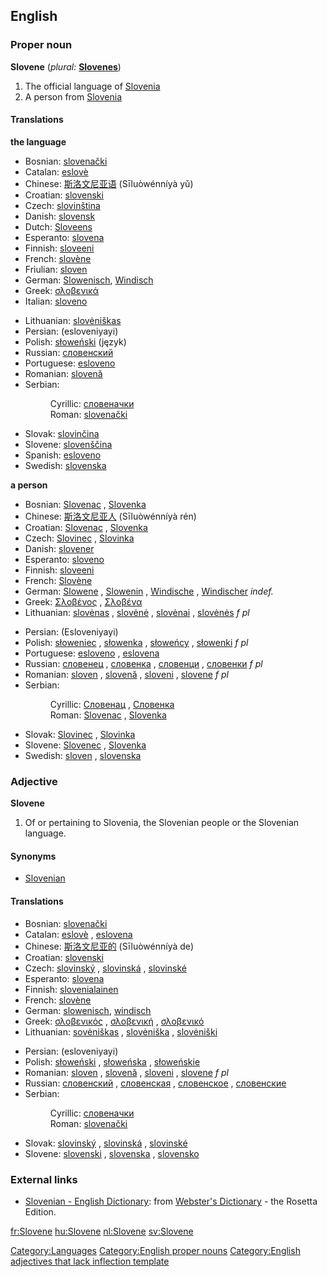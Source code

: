 ==English==

===Proper noun===
'''Slovene'''  (''plural:'' '''[[Slovenes]]''')
# The official language of [[Slovenia]]
# A person from [[Slovenia]]

====Translations====
'''the language'''
{{top}}
*Bosnian: [[slovenački#Bosnian|slovenački]] {{m}}
*Catalan: [[eslovè]]
*Chinese: [[斯洛文尼亚语]] (Sīluòwénníyà yǔ)
*Croatian: [[slovenski#Croatian|slovenski]] {{m}}
*Czech: [[slovinština]] {{f}}
*Danish: [[slovensk]]
*Dutch: [[Sloveens]] {{n}}
*Esperanto: [[slovena]]
*Finnish: [[sloveeni]]
*French: [[slovène]] {{m}}
*Friulian: [[sloven]]
*German: [[Slowenisch]], [[Windisch]]
*Greek: [[σλοβενικά]]
*Italian: [[sloveno]]
{{mid}}
*Lithuanian: [[slovėniškas]]
*Persian: {{FAchar|[[اسلوونیایی]]}} (esloveniyayi)
*Polish: [[słoweński]] (język) {{m}}
*Russian: [[словенский]]
*Portuguese: [[esloveno]]
*Romanian: [[slovenă]] {{f}}
*Serbian:
*:Cyrillic: [[словеначки#Serbian|словеначки]] {{m}}
*:Roman: [[slovenački#Serbian|slovenački]] {{m}}
*Slovak: [[slovinčina]] {{f}}
*Slovene: [[slovenščina]]
*Spanish: [[esloveno]]
*Swedish: [[slovenska]]
{{bottom}}

'''a person'''
{{top}}
*Bosnian: [[Slovenac#Bosnian|Slovenac]] {{m}}, [[Slovenka#Bosnian|Slovenka]] {{f}}
*Chinese: [[斯洛文尼亚人]] (Sīluòwénníyà rén)
*Croatian: [[Slovenac#Croatian|Slovenac]] {{m}}, [[Slovenka#Croatian|Slovenka]] {{f}}
*Czech: [[Slovinec]] {{m}}, [[Slovinka]] {{f}}
*Danish: [[slovener]]
*Esperanto: [[sloveno]]
*Finnish: [[sloveeni]]
*French: [[Slovène]] {{mf}}
*German: [[Slowene]] {{m}}, [[Slowenin]] {{f}}, [[Windische]] {{mf}}, [[Windischer]] {{m}} ''indef.''
*Greek: [[Σλοβένος]] {{m}}, [[Σλοβένα]] {{f}}
*Lithuanian: [[slovėnas]] {{m}}, [[slovėnė]] {{f}}, [[slovėnai]] {{p}}, [[slovėnės]] ''f pl''
{{mid}}
*Persian: {{FAchar|[[اسلوونیایی]]}} (Esloveniyayi)
*Polish: [[słoweniec]] {{m}}, [[słowenka]] {{f}}, [[słoweńcy]] {{p}}, [[słowenki]] ''f pl''
*Portuguese: [[esloveno]] {{m}}, [[eslovena]] {{f}}
*Russian: [[словенец]] {{m}}, [[словенка]] {{f}}, [[словенци]] {{p}}, [[словенки]] ''f pl''
*Romanian: [[sloven]] {{m}}, [[slovenă]] {{f}}, [[sloveni]] {{p}}, [[slovene]] ''f pl''
*Serbian:
*:Cyrillic: [[Словенац#Serbian|Словенац]] {{m}}, [[Словенка#Serbian|Словенка]] {{f}}
*:Roman: [[Slovenac]] {{m}}, [[Slovenka]] {{f}}
*Slovak: [[Slovinec]] {{m}}, [[Slovinka]] {{f}}
*Slovene: [[Slovenec]] {{m}}, [[Slovenka]] {{f}}
*Swedish: [[sloven]] {{m}}, [[slovenska]] {{f}}
{{bottom}}

===Adjective===
'''Slovene'''
# Of or pertaining to Slovenia, the Slovenian people or the Slovenian language.

====Synonyms====
*[[Slovenian]]

====Translations====
{{top}}
*Bosnian: [[slovenački]] {{m}}
*Catalan: [[eslovè]] {{m}}, [[eslovena]] {{f}}
*Chinese: [[斯洛文尼亚的]] (Sīluòwénníyà de)
*Croatian: [[slovenski#Croatian|slovenski]] {{f}}
*Czech: [[slovinský]] {{m}}, [[slovinská]] {{f}}, [[slovinské]] {{n}}
*Esperanto: [[slovena]]
*Finnish: [[slovenialainen]]
*French: [[slovène]] {{mf}}
*German: [[slowenisch]], [[windisch]]
*Greek: [[σλοβενικός]] {{m}}, [[σλοβενική]] {{f}}, [[σλοβενικό]] {{n}}
*Lithuanian: [[sovėniškas]] {{m}}, [[slovėniška]] {{f}}, [[slovėniški]] {{p}}
{{mid}}
*Persian: {{FAchar|[[اسلوونیایی]]}} (esloveniyayi)
*Polish: [[słoweński]] {{m}}, [[słoweńska]] {{f}}, [[słoweńskie]] {{n}}
*Romanian: [[sloven]] {{m}}, [[slovenă]] {{f}}, [[sloveni]] {{p}}, [[slovene]] ''f pl''
*Russian: [[словенский]] {{m}}, [[словенская]] {{f}}, [[словенское]] {{n}}, [[словенские]] {{p}}
*Serbian:
*:Cyrillic: [[словеначки#Serbian|словеначки]] {{m}}
*:Roman: [[slovenački#Serbian|slovenački]] {{m}}
*Slovak: [[slovinský]] {{m}}, [[slovinská]] {{f}}, [[slovinské]] {{n}}
*Slovene: [[slovenski]] {{m}}, [[slovenska]] {{f}}, [[slovensko]] {{n}}
{{bottom}}

===External links===
*[http://www.websters-online-dictionary.org/definition/Slovene-english/ Slovenian - English Dictionary]: from [http://www.websters-online-dictionary.org/ Webster's Dictionary] - the Rosetta Edition.
{{ethnologue|code=slv}}

[[Category:Languages]]
[[Category:English proper nouns]]
[[Category:English adjectives that lack inflection template]]

[[fr:Slovene]]
[[hu:Slovene]]
[[nl:Slovene]]
[[sv:Slovene]]